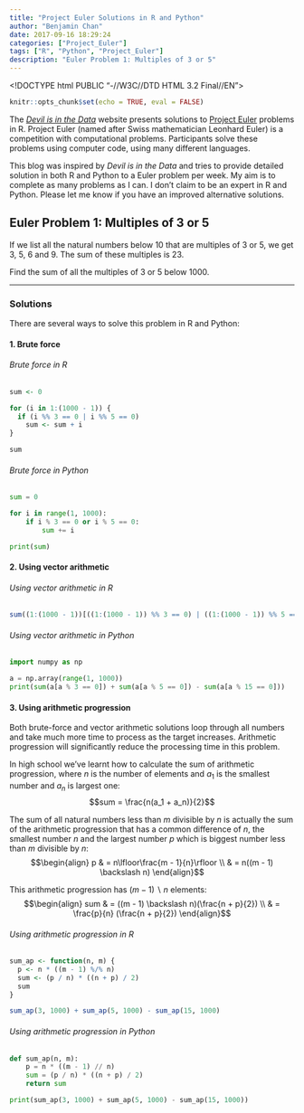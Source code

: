 ```yaml
---
title: "Project Euler Solutions in R and Python"
author: "Benjamin Chan"
date: 2017-09-16 18:29:24
categories: ["Project_Euler"]
tags: ["R", "Python", "Project_Euler"]
description: "Euler Problem 1: Multiples of 3 or 5"
---
```


<!DOCTYPE html PUBLIC "-//W3C//DTD HTML 3.2 Final//EN">
<html>
<head>
<title>Mathedemo</title>
<script type="text/x-mathjax-config">
  MathJax.Hub.Config({tex2jax: {inlineMath: [['$','$'], ['\\(','\\)']]}});
</script>
<script type="text/javascript" async
  src="https://cdnjs.cloudflare.com/ajax/libs/mathjax/2.7.2/MathJax.js?config=TeX-MML-AM_CHTML">
</script>
</head>

```r
knitr::opts_chunk$set(echo = TRUE, eval = FALSE)
```

The [*Devil is in the Data*](http://r.prevos.net/category/project-euler/) website presents solutions to [Project Euler](https://projecteuler.net/) problems in R. Project Euler (named after Swiss mathematician Leonhard Euler) is a competition with computational problems. Participants solve these problems using computer code, using many different languages.

This blog was inspired by *Devil is in the Data* and tries to provide detailed solution in both R and Python to a Euler problem per week. My aim is to complete as many problems as I can. I don't claim to be an expert in R and Python. Please let me know if you have an improved alternative solutions.

## Euler Problem 1: Multiples of 3 or 5

If we list all the natural numbers below 10 that are multiples of 3 or 5, we get 3, 5, 6 and 9. The sum of these multiples is 23. 

Find the sum of all the multiples of 3 or 5 below 1000.

---

### Solutions

There are several ways to solve this problem in R and Python:

#### 1. Brute force
###### Brute force in R
```r
sum <- 0

for (i in 1:(1000 - 1)) {
  if (i %% 3 == 0 | i %% 5 == 0) 
    sum <- sum + i
}

sum
```

###### Brute force in Python
```python
sum = 0

for i in range(1, 1000):
    if i % 3 == 0 or i % 5 == 0:
        sum += i

print(sum)
```

#### 2. Using vector arithmetic
###### Using vector arithmetic in R
```r
sum((1:(1000 - 1))[((1:(1000 - 1)) %% 3 == 0) | ((1:(1000 - 1)) %% 5 == 0)])
```

###### Using vector arithmetic in Python
```python
import numpy as np

a = np.array(range(1, 1000))
print(sum(a[a % 3 == 0]) + sum(a[a % 5 == 0]) - sum(a[a % 15 == 0]))
```

#### 3. Using arithmetic progression

Both brute-force and vector arithmetic solutions loop through all numbers and take much more time to process as the target increases. Arithmetic progression will significantly reduce the processing time in this problem.

In high school we've learnt how to calculate the sum of arithmetic progression, where $n$ is the number of elements and $a_1$ is the smallest number and $a_n$ is largest one:
$$sum = \frac{n(a_1 + a_n)}{2}$$

The sum of all natural numbers less than $m$ divisible by $n$ is actually the sum of the arithmetic progression that has a common difference of $n$, the smallest number $n$ and the largest number $p$ which is biggest number less than $m$ divisible by $n$:
$$\begin{align} p & = n\lfloor\frac{m - 1}{n}\rfloor \\ & = n((m - 1) \backslash n) \end{align}$$

This arithmetic progression has $(m - 1) \backslash n$ elements:
$$\begin{align} sum & = ((m - 1) \backslash n)(\frac{n + p}{2}) \\ & = \frac{p}{n} (\frac{n + p}{2}) \end{align}$$

###### Using arithmetic progression in R
```r
sum_ap <- function(n, m) {
  p <- n * ((m - 1) %/% n)
  sum <- (p / n) * ((n + p) / 2)
  sum
}

sum_ap(3, 1000) + sum_ap(5, 1000) - sum_ap(15, 1000)
```

###### Using arithmetic progression in Python
```python
def sum_ap(n, m):
    p = n * ((m - 1) // n)
    sum = (p / n) * ((n + p) / 2)
    return sum

print(sum_ap(3, 1000) + sum_ap(5, 1000) - sum_ap(15, 1000))
```


